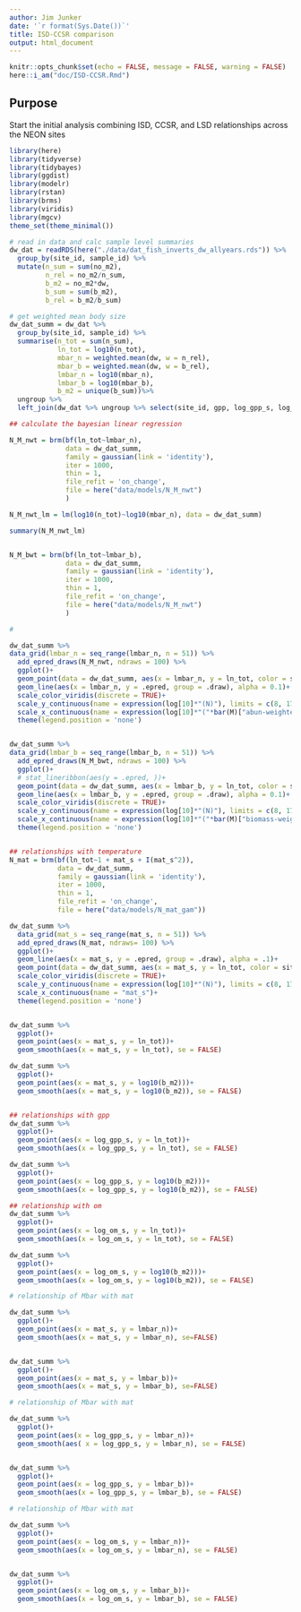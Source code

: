 ```yaml
---
author: Jim Junker
date: '`r format(Sys.Date())`'
title: ISD-CCSR comparison
output: html_document
---
```


```r
knitr::opts_chunk$set(echo = FALSE, message = FALSE, warning = FALSE)
here::i_am("doc/ISD-CCSR.Rmd")
```


## Purpose

Start the initial analysis combining ISD, CCSR, and LSD relationships across the NEON sites

```r
library(here)
library(tidyverse)
library(tidybayes)
library(ggdist)
library(modelr)
library(rstan)
library(brms)
library(viridis)
library(mgcv)
theme_set(theme_minimal())

# read in data and calc sample level summaries
dw_dat = readRDS(here("./data/dat_fish_inverts_dw_allyears.rds")) %>% 
  group_by(site_id, sample_id) %>% 
  mutate(n_sum = sum(no_m2),
         n_rel = no_m2/n_sum,
         b_m2 = no_m2*dw,
         b_sum = sum(b_m2),
         b_rel = b_m2/b_sum) 

# get weighted mean body size
dw_dat_summ = dw_dat %>% 
  group_by(site_id, sample_id) %>% 
  summarise(n_tot = sum(n_sum),
            ln_tot = log10(n_tot),
            mbar_n = weighted.mean(dw, w = n_rel),
            mbar_b = weighted.mean(dw, w = b_rel),
            lmbar_n = log10(mbar_n),
            lmbar_b = log10(mbar_b),
            b_m2 = unique(b_sum))%>% 
  ungroup %>% 
  left_join(dw_dat %>% ungroup %>% select(site_id, gpp, log_gpp_s, log_om_s, mat_s) %>% distinct(), by = 'site_id')

```

```r
## calculate the bayesian linear regression

N_M_nwt = brm(bf(ln_tot~lmbar_n),
              data = dw_dat_summ,
              family = gaussian(link = 'identity'),
              iter = 1000,
              thin = 1,
              file_refit = 'on_change',
              file = here("data/models/N_M_nwt")
              )

N_M_nwt_lm = lm(log10(n_tot)~log10(mbar_n), data = dw_dat_summ)

summary(N_M_nwt_lm)


N_M_bwt = brm(bf(ln_tot~lmbar_b),
              data = dw_dat_summ,
              family = gaussian(link = 'identity'),
              iter = 1000,
              thin = 1,
              file_refit = 'on_change',
              file = here("data/models/N_M_nwt")
              )

# 

dw_dat_summ %>% 
data_grid(lmbar_n = seq_range(lmbar_n, n = 51)) %>%
  add_epred_draws(N_M_nwt, ndraws = 100) %>% 
  ggplot()+
  geom_point(data = dw_dat_summ, aes(x = lmbar_n, y = ln_tot, color = site_id))+
  geom_line(aes(x = lmbar_n, y = .epred, group = .draw), alpha = 0.1)+
  scale_color_viridis(discrete = TRUE)+
  scale_y_continuous(name = expression(log[10]*"(N)"), limits = c(8, 17), expand = c(0,0), breaks = seq.int(8,17, by = 2), labels = format(10^seq.int(8,17, by = 2), scientific = TRUE))+
  scale_x_continuous(name = expression(log[10]*"("*bar(M)["abun-weighted"]*")"), limits = c(-3,6), breaks = seq.int(-3,6, by = 2), labels = scales::scientific(10^seq.int(-3,6, by = 2)))+
  theme(legend.position = 'none')


dw_dat_summ %>% 
data_grid(lmbar_b = seq_range(lmbar_b, n = 51)) %>%
  add_epred_draws(N_M_bwt, ndraws = 100) %>% 
  ggplot()+
  # stat_lineribbon(aes(y = .epred, ))+
  geom_point(data = dw_dat_summ, aes(x = lmbar_b, y = ln_tot, color = site_id))+
  geom_line(aes(x = lmbar_b, y = .epred, group = .draw), alpha = 0.1)+
  scale_color_viridis(discrete = TRUE)+
  scale_y_continuous(name = expression(log[10]*"(N)"), limits = c(8, 17), expand = c(0,0), breaks = seq.int(8,17, by = 2), labels = format(10^seq.int(8,17, by = 2), scientific = TRUE))+
  scale_x_continuous(name = expression(log[10]*"("*bar(M)["biomass-weighted"]*")"), limits = c(-2,12), breaks = seq.int(-2,12, by = 2), labels = scales::scientific(10^seq.int(-2,12, by = 2)))+
  theme(legend.position = 'none')


## relationships with temperature
N_mat = brm(bf(ln_tot~1 + mat_s + I(mat_s^2)), 
            data = dw_dat_summ,
            family = gaussian(link = 'identity'),
            iter = 1000,
            thin = 1, 
            file_refit = 'on_change',
            file = here("data/models/N_mat_gam"))

dw_dat_summ %>% 
  data_grid(mat_s = seq_range(mat_s, n = 51)) %>% 
  add_epred_draws(N_mat, ndraws= 100) %>% 
  ggplot()+
  geom_line(aes(x = mat_s, y = .epred, group = .draw), alpha = .1)+
  geom_point(data = dw_dat_summ, aes(x = mat_s, y = ln_tot, color = site_id), size = 2)+
  scale_color_viridis(discrete = TRUE)+
  scale_y_continuous(name = expression(log[10]*"(N)"), limits = c(8, 17), expand = c(0,0), breaks = seq.int(8,17, by = 2), labels = format(10^seq.int(8,17, by = 2), scientific = TRUE))+
  scale_x_continuous(name = "mat_s")+
  theme(legend.position = 'none')


dw_dat_summ %>% 
  ggplot()+
  geom_point(aes(x = mat_s, y = ln_tot))+
  geom_smooth(aes(x = mat_s, y = ln_tot), se = FALSE)

dw_dat_summ %>% 
  ggplot()+
  geom_point(aes(x = mat_s, y = log10(b_m2)))+
  geom_smooth(aes(x = mat_s, y = log10(b_m2)), se = FALSE)


## relationships with gpp
dw_dat_summ %>% 
  ggplot()+
  geom_point(aes(x = log_gpp_s, y = ln_tot))+
  geom_smooth(aes(x = log_gpp_s, y = ln_tot), se = FALSE)

dw_dat_summ %>% 
  ggplot()+
  geom_point(aes(x = log_gpp_s, y = log10(b_m2)))+
  geom_smooth(aes(x = log_gpp_s, y = log10(b_m2)), se = FALSE)

## relationship with om
dw_dat_summ %>% 
  ggplot()+
  geom_point(aes(x = log_om_s, y = ln_tot))+
  geom_smooth(aes(x = log_om_s, y = ln_tot), se = FALSE)

dw_dat_summ %>% 
  ggplot()+
  geom_point(aes(x = log_om_s, y = log10(b_m2)))+
  geom_smooth(aes(x = log_om_s, y = log10(b_m2)), se = FALSE)

# relationship of Mbar with mat

dw_dat_summ %>% 
  ggplot()+
  geom_point(aes(x = mat_s, y = lmbar_n))+
  geom_smooth(aes(x = mat_s, y = lmbar_n), se=FALSE)


dw_dat_summ %>% 
  ggplot()+
  geom_point(aes(x = mat_s, y = lmbar_b))+
  geom_smooth(aes(x = mat_s, y = lmbar_b), se=FALSE)

# relationship of Mbar with mat

dw_dat_summ %>% 
  ggplot()+
  geom_point(aes(x = log_gpp_s, y = lmbar_n))+
  geom_smooth(aes( x = log_gpp_s, y = lmbar_n), se = FALSE)


dw_dat_summ %>% 
  ggplot()+
  geom_point(aes(x = log_gpp_s, y = lmbar_b))+
  geom_smooth(aes(x = log_gpp_s, y = lmbar_b), se = FALSE)

# relationship of Mbar with mat

dw_dat_summ %>% 
  ggplot()+
  geom_point(aes(x = log_om_s, y = lmbar_n))+
  geom_smooth(aes(x = log_om_s, y = lmbar_n), se = FALSE)


dw_dat_summ %>% 
  ggplot()+
  geom_point(aes(x = log_om_s, y = lmbar_b))+
  geom_smooth(aes(x = log_om_s, y = lmbar_b), se = FALSE)


```






